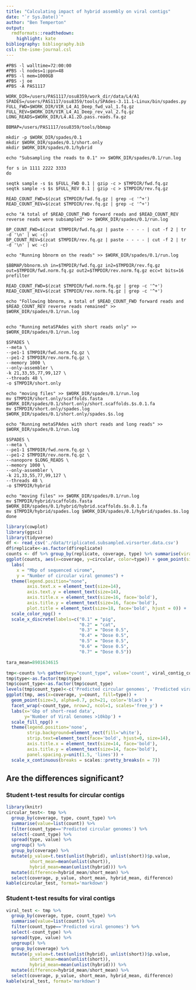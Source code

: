 ```yaml
---
title: "Calculating impact of hybrid assembly on viral contigs"
date: "`r Sys.Date()`"
author: "Ben Temperton"
output:
  rmdformats::readthedown:
    highlight: kate
bibliography: bibliography.bib
csl: the-isme-journal.csl
---
```



```
#PBS -l walltime=72:00:00
#PBS -l nodes=1:ppn=48
#PBS -l mem=1000GB
#PBS -j oe
#PBS -A PAS1117

WORK_DIR=/users/PAS1117/osu8359/work_dir/data/L4/A1
SPADES=/users/PAS1117/osu8359/tools/SPAdes-3.11.1-Linux/bin/spades.py
FULL_FWD=$WORK_DIR/VIR_L4_A1_Deep_fwd_val_1.fq.gz
FULL_REV=$WORK_DIR/VIR_L4_A1_Deep_rev_val_2.fq.gz
LONG_READS=$WORK_DIR/L4.A1.2D.pass.reads.fa.gz

BBMAP=/users/PAS1117/osu8359/tools/bbmap

mkdir -p $WORK_DIR/spades/0.1
mkdir $WORK_DIR/spades/0.1/short.only
mkdir $WORK_DIR/spades/0.1/hybrid

echo "Subsampling the reads to 0.1" >> $WORK_DIR/spades/0.1/run.log

for s in 1111 2222 3333
do

seqtk sample -s $s $FULL_FWD 0.1 | gzip -c > $TMPDIR/fwd.fq.gz
seqtk sample -s $s $FULL_REV 0.1 | gzip -c > $TMPDIR/rev.fq.gz

READ_COUNT_FWD=$(zcat $TMPDIR/fwd.fq.gz | grep -c '^+')
READ_COUNT_REV=$(zcat $TMPDIR/rev.fq.gz | grep -c '^+')

echo "A total of $READ_COUNT_FWD forward reads and $READ_COUNT_REV reverse reads were subsampled" >> $WORK_DIR/spades/0.1/run.log

BP_COUNT_FWD=$(zcat $TMPDIR/fwd.fq.gz | paste - - - - | cut -f 2 | tr -d '\n' | wc -c)
BP_COUNT_REV=$(zcat $TMPDIR/rev.fq.gz | paste - - - - | cut -f 2 | tr -d '\n' | wc -c)

echo "Running bbnorm on the reads" >> $WORK_DIR/spades/0.1/run.log

$BBMAP/bbnorm.sh in=$TMPDIR/fwd.fq.gz in2=$TMPDIR/rev.fq.gz out=$TMPDIR/fwd.norm.fq.gz out2=$TMPDIR/rev.norm.fq.gz ecc=t bits=16 prefilter

READ_COUNT_FWD=$(zcat $TMPDIR/fwd.norm.fq.gz | grep -c '^+')
READ_COUNT_REV=$(zcat $TMPDIR/rev.norm.fq.gz | grep -c '^+')

echo "Following bbnorm, a total of $READ_COUNT_FWD forward reads and $READ_COUNT_REV reverse reads remained" >> $WORK_DIR/spades/0.1/run.log


echo "Running metaSPAdes with short reads only" >> $WORK_DIR/spades/0.1/run.log

$SPADES \
--meta \
--pe1-1 $TMPDIR/fwd.norm.fq.gz \
--pe1-2 $TMPDIR/rev.norm.fq.gz \
--memory 1000 \
--only-assembler \
-k 21,33,55,77,99,127 \
--threads 48 \
-o $TMPDIR/short.only

echo "moving files" >> $WORK_DIR/spades/0.1/run.log
mv $TMPDIR/short.only/scaffolds.fasta $WORK_DIR/spades/0.1/short.only/short.scaffolds.$s.0.1.fa
mv $TMPDIR/short.only/spades.log $WORK_DIR/spades/0.1/short.only/spades.$s.log

echo "Running metaSPAdes with short reads and long reads" >> $WORK_DIR/spades/0.1/run.log

$SPADES \
--meta \
--pe1-1 $TMPDIR/fwd.norm.fq.gz \
--pe1-2 $TMPDIR/rev.norm.fq.gz \
--nanopore $LONG_READS \
--memory 1000 \
--only-assembler \
-k 21,33,55,77,99,127 \
--threads 48 \
-o $TMPDIR/hybrid

echo "moving files" >> $WORK_DIR/spades/0.1/run.log
mv $TMPDIR/hybrid/scaffolds.fasta $WORK_DIR/spades/0.1/hybrid/hybrid.scaffolds.$s.0.1.fa
mv $TMPDIR/hybrid/spades.log $WORK_DIR/spades/0.1/hybrid/spades.$s.log
done

```

```r
library(cowplot)
library(ggsci)
library(tidyverse)
df <- read_csv('./data/triplicated.subsampled.virsorter.data.csv')
df$replicate<-as.factor(df$replicate)
counts <- df %>% group_by(replicate, coverage, type) %>% summarise(viral_contig_count=n(), circular=sum(is.circular))
ggplot(counts, aes(x=coverage, y=circular, color=type)) + geom_point(size=4) +
  labs(
    x = "Mbp of sequenced virome",
    y = "Number of circular viral genomes") +
  theme(legend.position="none",
        axis.text.x = element_text(size=14),
        axis.text.y = element_text(size=14),
        axis.title.x = element_text(size=16, face='bold'),
        axis.title.y = element_text(size=16, face='bold'),
        plot.title = element_text(size=18, face='bold', hjust = 0)) + 
  scale_color_npg() +
  scale_x_discrete(labels=c("0.1" = "pig", 
                            "0.2" = "cat", 
                            "0.3" = "Dose 0.5", 
                            "0.4" = "Dose 0.5", 
                            "0.5" = "Dose 0.5", 
                            "0.6" = "Dose 0.5", 
                            "0.7" = "Dose 0.5")) 

```

```r

tara_mean=8901634615

tmp<-counts %>% gather(key="count_type", value='count', viral_contig_count, circular)
tmp$type<-as.factor(tmp$type)
tmp$count_type<-as.factor(tmp$count_type)
levels(tmp$count_type)<-c('Predicted circular genomes', 'Predicted viral genomes')
ggplot(tmp, aes(x=coverage, y=count, fill=type)) + 
  geom_point(size=3, alpha=0.7, pch=21, color='black') + 
  facet_wrap(~count_type, nrow=2, ncol=1, scales='free_y') +
  labs(x='Gbp of short-read data',
       y='Number of Viral Genomes >10kbp') +
  scale_fill_npg() + 
  theme(legend.position='none',
        strip.background=element_rect(fill='white'),
        strip.text=element_text(face='bold', hjust=0, size=14),
        axis.title.x = element_text(size=14, face='bold'),
        axis.title.y = element_text(size=14, face='bold'),
        panel.spacing.y=unit(1.5, 'lines')) +
  scale_x_continuous(breaks = scales::pretty_breaks(n = 7))
```

## Are the differences significant?
### Student t-test results for circular contigs

```r
library(knitr)
circular_test<- tmp %>% 
  group_by(coverage, type, count_type) %>% 
  summarise(value=list(count)) %>%
  filter(count_type=='Predicted circular genomes') %>%
  select(-count_type) %>%
  spread(type, value) %>%
  ungroup() %>%
  group_by(coverage) %>%
  mutate(p_value=t.test(unlist(hybrid), unlist(short))$p.value,
         short_mean=mean(unlist(short)),
         hybrid_mean=mean(unlist(hybrid))) %>%
  mutate(difference=hybrid_mean/short_mean) %>%
  select(coverage, p_value, short_mean, hybrid_mean, difference)
kable(circular_test, format='markdown')
```

### Student t-test results for viral contigs
```r
viral_test <- tmp %>% 
  group_by(coverage, type, count_type) %>% 
  summarise(value=list(count)) %>%
  filter(count_type=='Predicted viral genomes') %>%
  select(-count_type) %>%
  spread(type, value) %>%
  ungroup() %>%
  group_by(coverage) %>%
  mutate(p_value=t.test(unlist(hybrid), unlist(short))$p.value,
         short_mean=mean(unlist(short)),
         hybrid_mean=mean(unlist(hybrid))) %>%
  mutate(difference=hybrid_mean/short_mean) %>%
  select(coverage, p_value, short_mean, hybrid_mean, difference)
kable(viral_test, format='markdown')

```